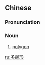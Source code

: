 {{also|多边形}}
==Chinese==
{{zh-forms|s=多边形}}

===Pronunciation===
{{zh-pron
|m=duōbiānxíng
|c=do1 bin1 jing4
|cat=n
}}

===Noun===
{{zh-noun}}
# {{lb|zh|mathematics}} [[polygon]]

[[ru:多邊形]]